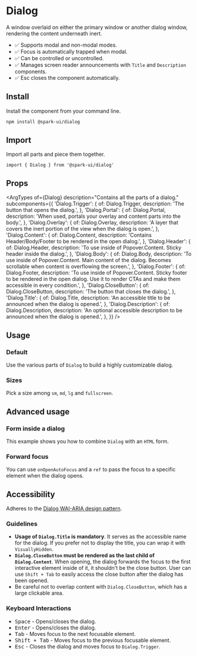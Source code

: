 


<Meta of={stories} />

# Dialog

A window overlaid on either the primary window or another dialog window, rendering the content underneath inert.

- ✅ Supports modal and non-modal modes.
- ✅ Focus is automatically trapped when modal.
- ✅ Can be controlled or uncontrolled.
- ✅ Manages screen reader announcements with `Title` and `Description` components.
- ✅ Esc closes the component automatically.

## Install

Install the component from your command line.

```sh
npm install @spark-ui/dialog
```

## Import

Import all parts and piece them together.

```tsx
import { Dialog } from '@spark-ui/dialog'
```

## Props

<ArgTypes
  of={Dialog}
  description="Contains all the parts of a dialog."
  subcomponents={{
    'Dialog.Trigger': {
      of: Dialog.Trigger,
      description: 'The button that opens the dialog.',
    },
    'Dialog.Portal': {
      of: Dialog.Portal,
      description: 'When used, portals your overlay and content parts into the body.',
    },
    'Dialog.Overlay': {
      of: Dialog.Overlay,
      description: 'A layer that covers the inert portion of the view when the dialog is open.',
    },
    'Dialog.Content': {
      of: Dialog.Content,
      description: 'Contains Header/Body/Footer to be rendered in the open dialog.',
    },
    'Dialog.Header': {
      of: Dialog.Header,
      description: 'To use inside of Popover.Content. Sticky header inside the dialog.',
    },
    'Dialog.Body': {
      of: Dialog.Body,
      description:
        'To use inside of Popover.Content. Main content of the dialog. Becomes scrollable when content is overflowing the screen.',
    },
    'Dialog.Footer': {
      of: Dialog.Footer,
      description:
        'To use inside of Popover.Content. Sticky footer to be rendered in the open dialog. Use it to render CTAs and make them accessible in every condition.',
    },
    'Dialog.CloseButton': {
      of: Dialog.CloseButton,
      description: 'The button that closes the dialog.',
    },
    'Dialog.Title': {
      of: Dialog.Title,
      description: 'An accessible title to be announced when the dialog is opened.',
    },
    'Dialog.Description': {
      of: Dialog.Description,
      description: 'An optional accessible description to be announced when the dialog is opened.',
    },
  }}
/>

## Usage

### Default

Use the various parts of `Dialog` to build a highly customizable dialog.

<Canvas of={stories.Default} />

### Sizes

Pick a size among `sm`, `md`, `lg` and `fullscreen`.

<Canvas of={stories.Sizes} />

## Advanced usage

### Form inside a dialog

This example shows you how to combine `Dialog` with an `HTML` form.

<Canvas of={stories.HTMLForm} />

### Forward focus

You can use `onOpenAutoFocus` and a `ref` to pass the focus to a specific element when the dialog opens.

<Canvas of={stories.ForwardFocus} />

## Accessibility

Adheres to the [Dialog WAI-ARIA design pattern](https://www.w3.org/WAI/ARIA/apg/patterns/dialogmodal).

### Guidelines

- **Usage of `Dialog.Title` is mandatory**. It serves as the accessible name for the dialog. If you prefer not to display the title, you can wrap it with `VisuallyHidden`.
- **`Dialog.CloseButton` must be rendered as the last child of `Dialog.Content`**. When opening, the dialog forwards the focus to the first interactive element inside of it, it shouldn't be the close button. User can use `Shift + Tab` to easily access the close button after the dialog has been opened.
- Be careful not to overlap content with `Dialog.CloseButton`, which has a large clickable area.

### Keyboard Interactions

- <Kbd>Space</Kbd> - Opens/closes the dialog.
- <Kbd>Enter</Kbd> - Opens/closes the dialog.
- <Kbd>Tab</Kbd> - Moves focus to the next focusable element.
- <Kbd>Shift + Tab</Kbd> - Moves focus to the previous focusable element.
- <Kbd>Esc</Kbd> - Closes the dialog and moves focus to `Dialog.Trigger`.
